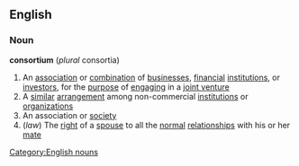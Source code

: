 ==English==
===Noun===
{{wikipedia}}
'''consortium''' (''plural'' consortia)
#An [[association]] or [[combination]] of [[business]]es, [[financial]] [[institution]]s, or [[investor]]s, for the [[purpose]] of [[engaging]] in a [[joint venture]]
#A [[similar]] [[arrangement]] among non-commercial [[institution]]s or [[organization]]s
#An association or [[society]]
#(''law'') The [[right]] of a [[spouse]] to all the [[normal]] [[relationship]]s with his or her [[mate]]
[[Category:English nouns]]